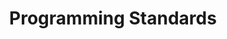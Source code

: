 ---
title: Programming Standards
description: MARS/WARS programming standards for java files
hide_table_of_contents: true
sidebar_position: 10
---